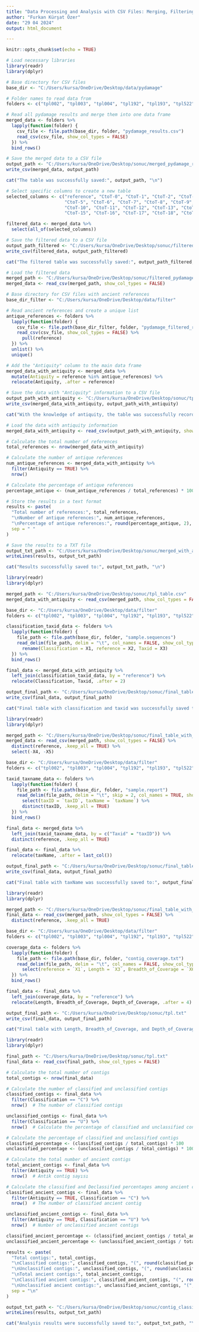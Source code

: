 ```yaml
---
title: "Data Processing and Analysis with CSV Files: Merging, Filtering, and Calculating Antiquity"
author: "Furkan Kürşat Özer"
date: "29 04 2024"
output: html_document

---
```


```r
knitr::opts_chunk$set(echo = TRUE)
```

```r
# Load necessary libraries
library(readr)
library(dplyr)

# Base directory for CSV files
base_dir <- "C:/Users/kursa/OneDrive/Desktop/data/pydamage"

# Folder names to read data from
folders <- c("tpl002", "tpl003", "tpl004", "tpl192", "tpl193", "tpl522", "tpl523", "tpl524", "tpl525")

# Read all pydamage results and merge them into one data frame
merged_data <- folders %>%
  lapply(function(folder) {
    csv_file <- file.path(base_dir, folder, "pydamage_results.csv")
    read_csv(csv_file, show_col_types = FALSE)
  }) %>%
  bind_rows()

# Save the merged data to a CSV file
output_path <- "C:/Users/kursa/OneDrive/Desktop/sonuc/merged_pydamage_results.csv"
write_csv(merged_data, output_path)

cat("The table was successfully saved:", output_path, "\n")

# Select specific columns to create a new table
selected_columns <- c("reference", "CtoT-0", "CtoT-1", "CtoT-2", "CtoT-3", "CtoT-4", 
                      "CtoT-5", "CtoT-6", "CtoT-7", "CtoT-8", "CtoT-9", 
                      "CtoT-10", "CtoT-11", "CtoT-12", "CtoT-13", "CtoT-14", 
                      "CtoT-15", "CtoT-16", "CtoT-17", "CtoT-18", "CtoT-19")

filtered_data <- merged_data %>%
  select(all_of(selected_columns))

# Save the filtered data to a CSV file
output_path_filtered <- "C:/Users/kursa/OneDrive/Desktop/sonuc/filtered_pydamage_results.csv"
write_csv(filtered_data, output_path_filtered)

cat("The filtered table was successfully saved:", output_path_filtered, "\n")

# Load the filtered data
merged_path <- "C:/Users/kursa/OneDrive/Desktop/sonuc/filtered_pydamage_results.csv"
merged_data <- read_csv(merged_path, show_col_types = FALSE)

# Base directory for CSV files with ancient references
base_dir_filter <- "C:/Users/kursa/OneDrive/Desktop/data/filter"

# Read ancient references and create a unique list
antique_references <- folders %>%
  lapply(function(folder) {
    csv_file <- file.path(base_dir_filter, folder, "pydamage_filtered_results.csv")
    read_csv(csv_file, show_col_types = FALSE) %>%
      pull(reference)
  }) %>%
  unlist() %>%
  unique()

# Add the "Antiquity" column to the main data frame
merged_data_with_antiquity <- merged_data %>%
  mutate(Antiquity = reference %in% antique_references) %>%
  relocate(Antiquity, .after = reference)

# Save the data with "Antiquity" information to a CSV file
output_path_with_antiquity <- "C:/Users/kursa/OneDrive/Desktop/sonuc/tpl_table.csv"
write_csv(merged_data_with_antiquity, output_path_with_antiquity)

cat("With the knowledge of antiquity, the table was successfully recorded:", output_path_with_antiquity, "\n")

# Load the data with antiquity information
merged_data_with_antiquity <- read_csv(output_path_with_antiquity, show_col_types = FALSE)

# Calculate the total number of references
total_references <- nrow(merged_data_with_antiquity)

# Calculate the number of antique references
num_antique_references <- merged_data_with_antiquity %>%
  filter(Antiquity == TRUE) %>%
  nrow()

# Calculate the percentage of antique references
percentage_antique <- (num_antique_references / total_references) * 100

# Store the results in a text format
results <- paste(
  "Total number of references:", total_references,
  "\nNumber of antique references:", num_antique_references,
  "\nPercentage of antique references:", round(percentage_antique, 2), "%",
  sep = " "
)

# Save the results to a TXT file
output_txt_path <- "C:/Users/kursa/OneDrive/Desktop/sonuc/merged_with_antiquity.csv"
writeLines(results, output_txt_path)

cat("Results successfully saved to:", output_txt_path, "\n")
```
```r
library(readr)
library(dplyr)

merged_path <- "C:/Users/kursa/OneDrive/Desktop/sonuc/tpl_table.csv"
merged_data_with_antiquity <- read_csv(merged_path, show_col_types = FALSE)

base_dir <- "C:/Users/kursa/OneDrive/Desktop/data/filter"
folders <- c("tpl002", "tpl003", "tpl004", "tpl192", "tpl193", "tpl522", "tpl523", "tpl524", "tpl525")

classification_taxid_data <- folders %>%
  lapply(function(folder) {
    file_path <- file.path(base_dir, folder, "sample.sequences")
    read_delim(file_path, delim = "\t", col_names = FALSE, show_col_types = FALSE) %>%
      rename(Classification = X1, reference = X2, Taxid = X3)
  }) %>%
  bind_rows()

final_data <- merged_data_with_antiquity %>%
  left_join(classification_taxid_data, by = "reference") %>%
  relocate(Classification, Taxid, .after = 2)

output_final_path <- "C:/Users/kursa/OneDrive/Desktop/sonuc/final_table_with_classification_and_taxid.csv"
write_csv(final_data, output_final_path)

cat("Final table with classification and taxid was successfully saved to:", output_final_path, "\n")

```
```r
library(readr)
library(dplyr)

merged_path <- "C:/Users/kursa/OneDrive/Desktop/sonuc/final_table_with_classification_and_taxid.csv"
merged_data <- read_csv(merged_path, show_col_types = FALSE) %>%
  distinct(reference, .keep_all = TRUE) %>%
  select(-X4, -X5)

base_dir <- "C:/Users/kursa/OneDrive/Desktop/data/filter"
folders <- c("tpl002", "tpl003", "tpl004", "tpl192", "tpl193", "tpl522", "tpl523", "tpl524", "tpl525")

taxid_taxname_data <- folders %>%
  lapply(function(folder) {
    file_path <- file.path(base_dir, folder, "sample.report")
    read_delim(file_path, delim = "\t", skip = 2, col_names = TRUE, show_col_types = FALSE) %>%
      select(taxID = `taxID`, taxName = `taxName`) %>%
      distinct(taxID, .keep_all = TRUE)
  }) %>%
  bind_rows()

final_data <- merged_data %>%
  left_join(taxid_taxname_data, by = c("Taxid" = "taxID")) %>%
  distinct(reference, .keep_all = TRUE)

final_data <- final_data %>%
  relocate(taxName, .after = last_col())

output_final_path <- "C:/Users/kursa/OneDrive/Desktop/sonuc/final_table_with_taxname.csv"
write_csv(final_data, output_final_path)

cat("Final table with taxName was successfully saved to:", output_final_path, "\n")

```
```r
library(readr)
library(dplyr)

merged_path <- "C:/Users/kursa/OneDrive/Desktop/sonuc/final_table_with_taxname.csv"
final_data <- read_csv(merged_path, show_col_types = FALSE) %>%
  distinct(reference, .keep_all = TRUE)  

base_dir <- "C:/Users/kursa/OneDrive/Desktop/data/filter"
folders <- c("tpl002", "tpl003", "tpl004", "tpl192", "tpl193", "tpl522", "tpl523", "tpl524", "tpl525")

coverage_data <- folders %>%
  lapply(function(folder) {
    file_path <- file.path(base_dir, folder, "contig_coverage.txt")
    read_delim(file_path, delim = "\t", col_names = FALSE, show_col_types = FALSE) %>%
      select(reference = `X1`, Length = `X3`, Breadth_of_Coverage = `X6`, Depth_of_Coverage = `X7`)
  }) %>%
  bind_rows()

final_data <- final_data %>%
  left_join(coverage_data, by = "reference") %>%
  relocate(Length, Breadth_of_Coverage, Depth_of_Coverage, .after = 4)  # Sütunları doğru sırada konumlandır

output_final_path <- "C:/Users/kursa/OneDrive/Desktop/sonuc/tpl.txt"
write_csv(final_data, output_final_path)

cat("Final table with Length, Breadth_of_Coverage, and Depth_of_Coverage was successfully saved to:", output_final_path, "\n")

```
```r
library(readr)
library(dplyr)

final_path <- "C:/Users/kursa/OneDrive/Desktop/sonuc/tpl.txt"
final_data <- read_csv(final_path, show_col_types = FALSE)

# Calculate the total number of contigs
total_contigs <- nrow(final_data)

# Calculate the number of classified and unclassified contigs
classified_contigs <- final_data %>%
  filter(Classification == "C") %>%
  nrow()  # The number of classified contigs

unclassified_contigs <- final_data %>%
  filter(Classification == "U") %>%
  nrow()  # Calculate the percentage of classified and unclassified contigs

# Calculate the percentage of classified and unclassified contigs
classified_percentage <- (classified_contigs / total_contigs) * 100
unclassified_percentage <- (unclassified_contigs / total_contigs) * 100

# Calculate the total number of ancient contigs
total_ancient_contigs <- final_data %>%
  filter(Antiquity == TRUE) %>%
  nrow()  # Antik contig sayısı

# Calculate the classified and Declassified percentages among ancient contigs
classified_ancient_contigs <- final_data %>%
  filter(Antiquity == TRUE, Classification == "C") %>%
  nrow()  # The number of classified ancient contig

unclassified_ancient_contigs <- final_data %>%
  filter(Antiquity == TRUE, Classification == "U") %>%
  nrow()  # Number of unclassified ancient contigs

classified_ancient_percentage <- (classified_ancient_contigs / total_ancient_contigs) * 100
unclassified_ancient_percentage <- (unclassified_ancient_contigs / total_ancient_contigs) * 100

results <- paste(
  "Total contigs:", total_contigs,
  "\nClassified contigs:", classified_contigs, "(", round(classified_percentage, 2), "%)",
  "\nUnclassified contigs:", unclassified_contigs, "(", round(unclassified_percentage, 2), "%)",
  "\nTotal ancient contigs:", total_ancient_contigs,
  "\nClassified ancient contigs:", classified_ancient_contigs, "(", round(classified_ancient_percentage, 2), "%)",
  "\nUnclassified ancient contigs:", unclassified_ancient_contigs, "(", round(unclassified_ancient_percentage, 2), "%)",
  sep = "\n"
)

output_txt_path <- "C:/Users/kursa/OneDrive/Desktop/sonuc/contig_classification_results.txt"
writeLines(results, output_txt_path)

cat("Analysis results were successfully saved to:", output_txt_path, "\n")


```
